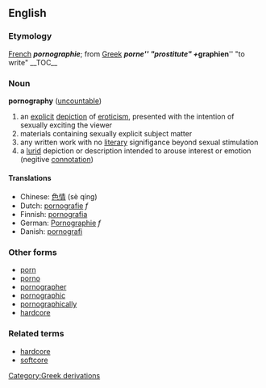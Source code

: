 ==English==
=== Etymology ===
[[French]] '''''pornographie'''''; from [[Greek]] '''''porne''''' "prostitute" + '''''graphien''''' "to write"
__TOC__
===Noun===
'''pornography''' ([[uncountable]])

# an [[explicit]] [[depiction]] of [[eroticism]], presented with the intention of sexually exciting the viewer
# materials containing sexually explicit subject matter
# any written work with no [[literary]] signifigance beyond sexual stimulation
# a [[lurid]] depiction or description intended to arouse interest or emotion (negitive [[connotation]])

====Translations====
*Chinese: [[色情]] (sè qíng)
*Dutch: [[pornografie]] ''f''
*Finnish: [[pornografia]]
*German: [[Pornographie]] ''f''
*Danish: [[pornografi]]

===Other forms===
*[[porn]]
*[[porno]]
*[[pornographer]]
*[[pornographic]]
*[[pornographically]]
*[[hardcore]]

===Related terms===

*[[hardcore]]
*[[softcore]]
[[Category:Greek derivations]]